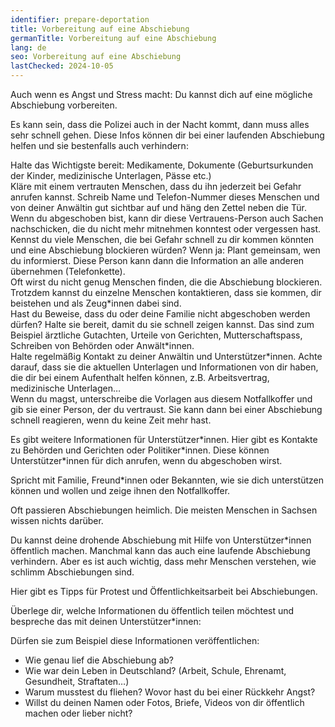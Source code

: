 ```yaml
---
identifier: prepare-deportation
title: Vorbereitung auf eine Abschiebung
germanTitle: Vorbereitung auf eine Abschiebung
lang: de
seo: Vorbereitung auf eine Abschiebung
lastChecked: 2024-10-05
---
```



Auch wenn es <InternalShortLink identifier="stress">Angst und Stress</InternalShortLink> macht: Du kannst dich auf eine mögliche Abschiebung vorbereiten.

Es kann sein, dass die Polizei auch in der Nacht kommt, dann muss alles sehr schnell gehen. Diese Infos können dir bei einer laufenden Abschiebung helfen und sie bestenfalls auch verhindern:

Halte das Wichtigste bereit: Medikamente, Dokumente (Geburtsurkunden der Kinder, medizinische Unterlagen, Pässe etc.) <br/>
Kläre mit einem vertrauten Menschen, dass du ihn jederzeit bei Gefahr anrufen kannst. Schreib Name und Telefon-Nummer dieses Menschen und von deiner Anwältin gut sichtbar auf und häng den Zettel neben die Tür. <br/>
Wenn du abgeschoben bist, kann dir diese Vertrauens-Person auch Sachen nachschicken, die du nicht mehr mitnehmen konntest oder vergessen hast. <br/>
Kennst du viele Menschen, die bei Gefahr schnell zu dir kommen könnten und eine Abschiebung blockieren würden? Wenn ja: Plant gemeinsam, wen du informierst. Diese Person kann dann die Information an alle anderen übernehmen (Telefonkette). <br/>
Oft wirst du nicht genug Menschen finden, die die Abschiebung blockieren. Trotzdem kannst du einzelne Menschen kontaktieren, dass sie kommen, dir beistehen und als Zeug\*innen dabei sind. <br/>
Hast du Beweise, dass du oder deine Familie nicht abgeschoben werden dürfen? Halte sie bereit, damit du sie schnell zeigen kannst. Das sind zum Beispiel ärztliche Gutachten, Urteile von Gerichten, Mutterschaftspass, Schreiben von Behörden oder Anwält\*innen. <br/>
Halte regelmäßig Kontakt zu deiner Anwältin und Unterstützer\*innen. Achte darauf, dass sie die aktuellen Unterlagen und Informationen von dir haben, die dir bei einem Aufenthalt helfen können, z.B. Arbeitsvertrag, medizinische Unterlagen… <br/>
Wenn du magst, unterschreibe die <InternalShortLink identifier="forms">Vorlagen</InternalShortLink> aus diesem Notfallkoffer und gib sie einer Person, der du vertraust. Sie kann dann bei einer Abschiebung schnell reagieren, wenn du keine Zeit mehr hast. <br/>

Es gibt weitere <InternalShortLink identifier="support">Informationen für Unterstützer\*innen</InternalShortLink>. Hier gibt es <InternalShortLink identifier="contacts">Kontakte</InternalShortLink> zu Behörden und Gerichten oder Politiker\*innen. Diese können Unterstützer\*innen für dich anrufen, wenn du abgeschoben wirst.

Spricht mit Familie, Freund\*innen oder Bekannten, wie sie dich unterstützen können und wollen und zeige ihnen den Notfallkoffer.

Oft passieren Abschiebungen heimlich. Die meisten Menschen in Sachsen wissen nichts darüber.

Du kannst deine drohende Abschiebung mit Hilfe von Unterstützer\*innen öffentlich machen. Manchmal kann das auch eine laufende Abschiebung verhindern. Aber es ist auch wichtig, dass mehr Menschen verstehen, wie schlimm Abschiebungen sind.

Hier gibt es <InternalShortLink identifier="publicity">Tipps für Protest und Öffentlichkeitsarbeit</InternalShortLink> bei Abschiebungen.

Überlege dir, welche Informationen du öffentlich teilen möchtest und bespreche das mit deinen Unterstützer\*innen:

Dürfen sie zum Beispiel diese Informationen veröffentlichen:

- Wie genau lief die Abschiebung ab?
- Wie war dein Leben in Deutschland? (Arbeit, Schule, Ehrenamt, Gesundheit, Straftaten…)
- Warum musstest du fliehen? Wovor hast du bei einer Rückkehr Angst?
- Willst du deinen Namen oder Fotos, Briefe, Videos von dir öffentlich machen oder lieber nicht?
